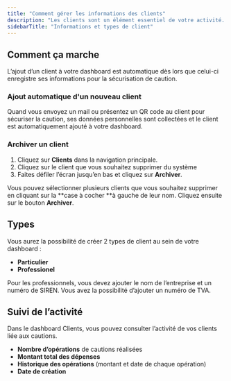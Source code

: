 ```yaml
---
title: "Comment gérer les informations des clients"
description: "Les clients sont un élément essentiel de votre activité. Heureusement, Gando vous offre un moyen simple d'organiser tous vos clients en un seul endroit et de les gérer efficacement."
sidebarTitle: "Informations et types de client"
---
```


## Comment ça marche

L’ajout d’un client à votre dashboard est automatique dès lors que celui-ci enregistre ses informations pour la sécurisation de caution.

### **Ajout automatique d'un nouveau client**

Quand vous envoyez un mail ou présentez un QR code au client pour sécuriser la caution, ses données personnelles sont collectées et le client est automatiquement ajouté à votre dashboard.

### **Archiver un client**

1. Cliquez sur **Clients** dans la navigation principale.
2. Cliquez sur le client que vous souhaitez supprimer du système
3. Faites défiler l’écran jusqu’en bas et cliquez sur **Archiver**.

Vous pouvez sélectionner plusieurs clients que vous souhaitez supprimer en cliquant sur la **case à cocher **à gauche de leur nom. Cliquez ensuite sur le bouton **Archiver**.

## Types

Vous aurez la possibilité de créer 2 types de client au sein de votre dashboard :

- **Particulier**
- **Professionel**

Pour les professionnels, vous devez ajouter le nom de l’entreprise et un numéro de SIREN. Vous avez la possibilité d’ajouter un numéro de TVA.

## Suivi de l’activité

Dans le dashboard Clients, vous pouvez consulter l’activité de vos clients liée aux cautions.

- **Nombre d’opérations** de cautions réalisées
- **Montant total des dépenses**
- **Historique des opérations** (montant et date de chaque opération)
- **Date de création**